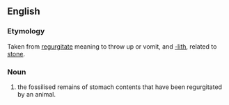 ==English==
===Etymology===
Taken from [[regurgitate]] meaning to throw up or vomit, and [[-lith]], related to [[stone]]. 

===Noun===
{{en-noun}}

# {{context|palaeontology}} the fossilised remains of stomach contents that have been regurgitated by an animal.